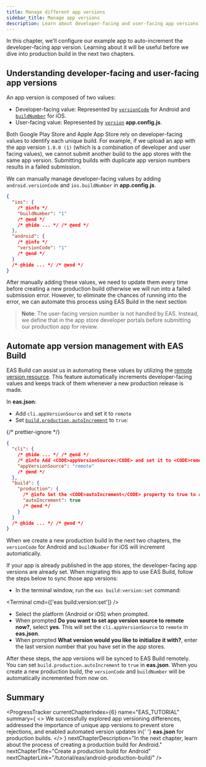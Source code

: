 ```yaml
---
title: Manage different app versions
sidebar_title: Manage app versions
description: Learn about developer-facing and user-facing app versions and how to manage them automatically.
---
```



In this chapter, we'll configure our example app to auto-increment the developer-facing app version. Learning about it will be useful before we dive into production build in the next two chapters.

## Understanding developer-facing and user-facing app versions

An app version is composed of two values:

- Developer-facing value: Represented by [`versionCode`](/versions/latest/config/app/#versioncode) for Android and [`buildNumber`](/versions/latest/config/app/#buildnumber) for iOS.
- User-facing value: Represented by [`version`](/versions/latest/config/app/#version) **app.config.js**.

Both Google Play Store and Apple App Store rely on developer-facing values to identify each unique build. For example, if we upload an app with the app version `1.0.0 (1)` (which is a combination of developer and user facing values), we cannot submit another build to the app stores with the same app version. Submitting builds with duplicate app version numbers results in a failed submission.

We can manually manage developer-facing values by adding `android.versionCode` and `ios.buildNumber` in **app.config.js**.

```json app.config.js
{
  "ios": {
    /* @info */
    "buildNumber": "1"
    /* @end */
    /* @hide ... */ /* @end */
  },
  "android": {
    /* @info */
    "versionCode": "1"
    /* @end */
  }
  /* @hide ... */ /* @end */
}
```

After manually adding these values, we need to update them every time before creating a new production build otherwise we will run into a failed submission error. However, to eliminate the chances of running into the error, we can automate this process using EAS Build in the next section

> **Note**: The user-facing version number is not handled by EAS. Instead, we define that in the app store developer portals before submitting our production app for review.

## Automate app version management with EAS Build

EAS Build can assist us in automating these values by utilizing the [remote version resource](/build-reference/app-versions/#remote-version-source). This feature automatically increments developer-facing values and keeps track of them whenever a new production release is made.

In **eas.json**:

- Add `cli.appVersionSource` and set it to `remote`
- Set [`build.production.autoIncrement`](/eas/json/#autoincrement-1) to `true`:

{/* prettier-ignore */}
```json eas.json
{
  "cli": {
    /* @hide ... */ /* @end */
    /* @info Add <CODE>appVersionSource</CODE> and set it to <CODE>remote</CODE>. */
    "appVersionSource": "remote"
    /* @end */
  },
  "build": {
    "production": {
      /* @info Set the <CODE>autoIncrement</CODE> property to true to automatically increment the <CODE>versionCode</CODE> or <CODE>buildNumber</CODE>. */
      "autoIncrement": true
      /* @end */
    }
  }
  /* @hide ... */ /* @end */
}
```

When we create a new production build in the next two chapters, the `versionCode` for Android and `buildNumber` for iOS will increment automatically.

<Collapsible summary="Syncing developer-facing app versions for already published apps to EAS">

If your app is already published in the app stores, the developer-facing app versions are already set. When migrating this app to use EAS Build, follow the steps below to sync those app versions:

- In the terminal window, run the `eas build:version:set` command:

<Terminal cmd={['eas build:version:set']} />

- Select the platform (Android or iOS) when prompted.
- When prompted **Do you want to set app version source to remote now?**, select **yes**. This will set the `cli.appVersionSource` to `remote` in **eas.json**.
- When prompted **What version would you like to initialize it with?**, enter the last version number that you have set in the app stores.

After these steps, the app versions will be synced to EAS Build remotely. You can set `build.production.autoIncrement` to `true` in **eas.json**. When you create a new production build, the `versionCode` and `buildNumber` will be automatically incremented from now on.

</Collapsible>

## Summary

<ProgressTracker
  currentChapterIndex={6}
  name="EAS_TUTORIAL"
  summary={
    <>
      We successfully explored app versioning differences, addressed the importance of unique app
      versions to prevent store rejections, and enabled automated version updates in{' '}
      <strong>eas.json</strong> for production builds.
    </>
  }
  nextChapterDescription="In the next chapter, learn about the process of creating a production build for Android."
  nextChapterTitle="Create a production build for Android"
  nextChapterLink="/tutorial/eas/android-production-build/"
/>
